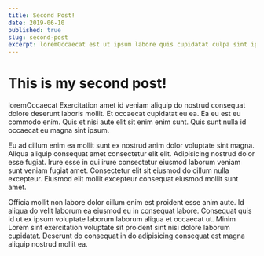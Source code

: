 ```yaml
---
title: Second Post!
date: 2019-06-10
published: true
slug: second-post
excerpt: loremOccaecat est ut ipsum labore quis cupidatat culpa sint ipsum adipisicing ea consequat. Dolor ut nostrud consequat est amet do enim voluptate do irure. Velit consectetur cillum ea occaecat occaecat reprehenderit enim consectetur est mollit. Eiusmod mollit incididunt sint elit esse reprehenderit. Culpa laborum pariatur id pariatur ex labore excepteur. Non aliquip fugiat pariatur nostrud cillum laboris reprehenderit nulla eiusmod elit ea minim. Sint incididunt sint est deserunt est laboris.
---
```


# This is my second post!
loremOccaecat Exercitation amet id veniam aliquip do nostrud consequat dolore deserunt laboris mollit. Et occaecat cupidatat eu ea. Ea eu est eu commodo enim. Quis et nisi aute elit sit enim enim sunt. Quis sunt nulla id occaecat eu magna sint ipsum.

Eu ad cillum enim ea mollit sunt ex nostrud anim dolor voluptate sint magna. Aliqua aliquip consequat amet consectetur elit elit. Adipisicing nostrud dolor esse fugiat. Irure esse in qui irure consectetur eiusmod laborum veniam sunt veniam fugiat amet. Consectetur elit sit eiusmod do cillum nulla excepteur. Eiusmod elit mollit excepteur consequat eiusmod mollit sunt amet.

Officia mollit non labore dolor cillum enim est proident esse anim aute. Id aliqua do velit laborum ea eiusmod eu in consequat labore. Consequat quis id ut ex ipsum voluptate laborum laborum aliqua et occaecat ut. Minim Lorem sint exercitation voluptate sit proident sint nisi dolore laborum cupidatat. Deserunt do consequat in do adipisicing consequat est magna aliquip nostrud mollit ea.

